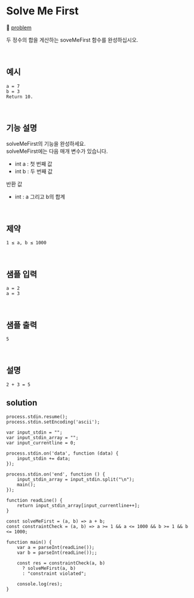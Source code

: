 # Solve Me First

🔗 [problem](https://www.hackerrank.com/challenges/solve-me-first/problem?isFullScreen=true)

두 정수의 합을 게산하는 soveMeFirst 함수를 완성하십시오.

<br />

## 예시

```
a = 7
b = 3
Return 10.
```

<br />

## 기능 설명

solveMeFirst의 기능을 완성하세요.  
solveMeFirst에는 다음 매개 변수가 있습니다.

- int a : 첫 번째 값
- int b : 두 번째 값

반환 값

- int : a 그리고 b의 합계

<br />

## 제약

```
1 ≤ a, b ≤ 1000
```

<br />

## 샘플 입력

```
a = 2
a = 3
```

<br />

## 샘플 출력

```
5
```

<br />

## 설명

```
2 + 3 = 5
```

## solution

```JS
process.stdin.resume();
process.stdin.setEncoding('ascii');

var input_stdin = "";
var input_stdin_array = "";
var input_currentline = 0;

process.stdin.on('data', function (data) {
    input_stdin += data;
});

process.stdin.on('end', function () {
    input_stdin_array = input_stdin.split("\n");
    main();
});

function readLine() {
    return input_stdin_array[input_currentline++];
}

const solveMeFirst = (a, b) => a + b;
const constraintCheck = (a, b) => a >= 1 && a <= 1000 && b >= 1 && b <= 1000;

function main() {
    var a = parseInt(readLine());
    var b = parseInt(readLine());;

    const res = constraintCheck(a, b)
      ? solveMeFirst(a, b)
      : "constraint violated";

    console.log(res);
}
```
